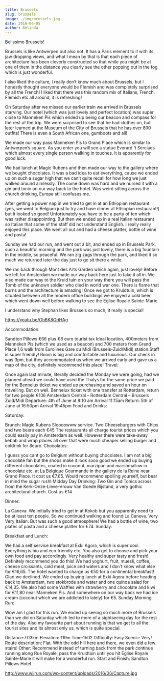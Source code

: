 ```yaml
---
title: Brussels
slug: brussels
image: ./img/brussels.jpg
date: 2016-06-05
author: Belinda
---
```


Belissimo Brussels!

Brussels is like Antwerpen but also not. It has a Paris element to it with its jaw dropping views, and what I mean by that is that each piece of architecture has been cleverly constructed so that while you might be at one of them in the distance you clearly see the other popping out in the fog which is just wonderful.

I also liked the culture, I really don’t know much about Brussels, but I honestly thought everyone would be Flemish and was completely surprised by all the French! I liked that there was this random mix of Italians, French, Flemish etc all around, it is refreshing!

On Saturday after we missed our earlier train we arrived in Brussels starving. Our hotel (which was just lovely and perfect location) was super close to Manneken Pis which ended up being our beacon and compass for the rest of the trip. We were surprised to see that he had clothes on, but later learned at the Museum of the City of Brussels that he has over 800 outfits! There is even a South African one, gumboots and all!

We made our way pass Manneken Pis to Grand Place which is similar to Antwerpen’s square. As you enter you will see a statue Everard ‘t Serclaes which almost every single person walking in touches. It is apparently for good luck.

We had lunch at Magic Rubens and then made our way to the gallery where we bought chocolates. It was a bad idea to eat everything, cause we ended up on such a sugar high that we can’t quite recall for how long we just walked around aimlessly. The come down was hard and we nursed it with a gin and tonic on our way back to the hotel. Was weird sitting across the church drinking, Europe still confuses me.

After getting a power nap in we tried to get in at an Ethiopian restaurant (yes, we went to Belgium just to try and have dinner at Ethiopian restaurant!) but it looked so good! Unfortunately you have to be a party of ten which was rather disappointing. But then we ended up in a real Italian restaurant so Italian that some of the staff did not understand English. I really really enjoyed this place. We went all out and had a cheese platter, bottle of wine and pasta!

Sunday we had our run, and went out a bit, and ended up in Brussels Park, such a beautiful morning and the park was just lovely, there is a big fountain in the middle, so peaceful. We ran zig zags through the park, and liked it so much we returned later the day just to go sit there a while.

We ran back through Mont des Arts Garden which again, just lovely! Before we left for Amsterdam we made our way back here just to take it all in. We also made our way to the Kruid tuin on your way there you will pass the Tomb of the unknown soldier who died in world war one. There is flame that burns and the architecture is amazing! Once we got to Kruidtuin, which is situated between all the modern office buildings we enjoyed a cold beer, which went down well before walking to see the Eglise Royale Sainte-Marie.

I understand why Stephan likes Brussels so much, it really is special!

https://youtu.be/ObBK8GriHAg

Accommodation:

Sandton Pillows €66 plus €8 euro tourist tax
Ideal location, 400meters from Manneken Pis (which we used as a beacon) and 700 meters from Grand Place
1,6 walk from Eurolines Gare du Midi (Brussels-Zuid/Midi) station
Staff is super friendly! Room is big and comfortable and luxurious. Our check in was 3pm, but they accommodated us when we arrived early and gave us a map of the city, definitely recommend this place!
Travel:

Once again last minute, literally decided the Monday we were going, had we planned ahead we could have used the Thalys for the same price we paid for the Bennelux ticket we ended up purchasing and saved an hour on travelling. But oh well.
Bennelux ticket with one transfer at Rotterdam, return for two people €106
Amsterdam Central – Rotterdam Central – Brussels Zuid/Midi
Departure: 4th of June at 8:10 am Arrival 11:15am
Return: 5th of June at 16:50pm Arrival 19:45pm
Food and Drinks:

Saturday:

Brunch: Magic Rubens
Sloooowww service.
Two Cheeseburgers with Chips and two beers each €45
The restaurants all charge tourist prices which you could easily pay in Amsterdam as well.
However there were take-away kebab and wrap places all over that were much cheaper selling burger and coldrink for 8euro.
Chocolates:

I guess you cant go to Belgium without buying chocolates. I am not a big chocolate fan but the shops make it look sooo good we ended up buying different chocolates, coated in coconut, marzipan and marshmallow in chocolate etc. at La Belgique Gourmande in the gallery de la Reine near Grand Place.
It cost us €7,65.
Would recommend spoiling yourself, but bear in mind the sugar rush!
Midday Day Drinking: Two Gin and Tonics across from the Kerk-Onze-Lieve-Vrouw Van Goede Bijstand, a very gothic architectural church. Cost us €14

Dinner:

La Caneva.
We initially tried to get in at Kokob but you apparently need to be at least ten people.
So we continued walking and found La Caneva.
Very Very Italian. But was such a good atmosphere!
We had a bottle of wine, two plates of pasta and a cheese platter for €74.
Sunday:

Breakfast and Lunch:

We had a self service breakfast at Exki Agora, which is super cool. Everything is bio and eco friendly etc. You also get to choose and pick your own food and pay accordingly. Very healthy and super tasty and fresh! Definitely recommend you do this!
We had yoghurt, fruit, muesli, coffee, cheese croissants, cold meat, juice and waters and I don’t know what else for €16,65. The hotel wanted to charge us €50 for a continental breakfast! Glad we declined.
We ended up buying lunch at Exki Agora before heading back to Amsterdam, two stokbrode and water and one quinoa salad for €14,35.
We also had some Waffles with strawberry and chocolate and kiwi for €11,80 near Manneken Pis. And somewhere on our way back we had ice cream (coconut which we are addicted to lately) for €5.
Sunday Morning Run:

Wow am I glad for this run. We ended up seeing so much more of Brussels than we did on Saturday which led to more of a sightseeing day for the rest of the day. Also my favourite part about running is that we get to all the tourist sites and its almost only us, which is quite special.

Distance:7.03km
Elevation: 119m
Time:1h02
Difficulty: Easy
Scenic: Very!
Route description: Flat. With the odd hill here and there, we even did a few stairs!
Other: Recommend instead of turning back from the park continue running along Rue Royale, pass the Kruidtuin until you hit Eglise Royale Sainte-Marie it will make for a wonderful run.
Start and Finish: Sandton Pillows Hotel

http://www.wijrun.com/wp-content/uploads/2016/06/Capture.jpg
